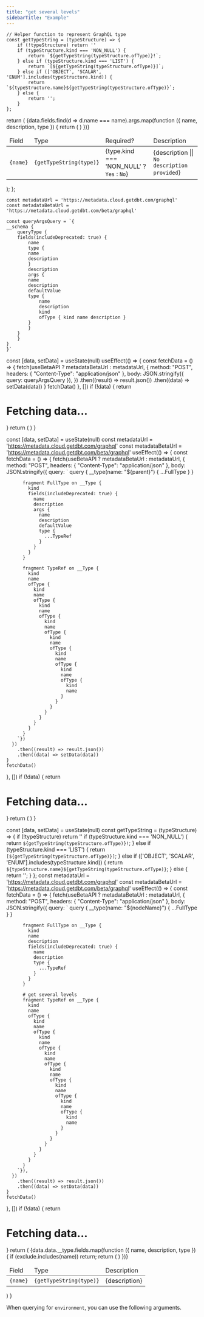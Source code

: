 ```yaml
---
title: "get several levels"
sidebarTitle: "Example"
---
```


    // Helper function to represent GraphQL type
    const getTypeString = (typeStructure) => {
        if (!typeStructure) return ''
        if (typeStructure.kind === 'NON_NULL') {
            return `${getTypeString(typeStructure.ofType)}!`;
        } else if (typeStructure.kind === 'LIST') {
            return `[${getTypeString(typeStructure.ofType)}]`;
        } else if (['OBJECT', 'SCALAR', 'ENUM'].includes(typeStructure.kind)) {
            return `${typeStructure.name}${getTypeString(typeStructure.ofType)}`;
        } else {
            return '';
        }
    };
  return (
    <table>
      <thead>
        <tr>
          <td>Field</td>
          <td>Type</td>
          <td>Required?</td>
          <td>Description</td>
        </tr>
      </thead>
      <tbody>
        {data.fields.find(d => d.name === name).args.map(function ({ name, description, type }) {
          return (
            <tr key={name}>
              <td><code>{name}</code></td>
              <td><code title={type.description}>{getTypeString(type)}</code></td>
              <td>{type.kind === 'NON_NULL' ? `Yes` : `No`}</td>
              <td>{description || `No description provided`}</td>
            </tr>
          )
        })}
      </tbody>
    </table>
  );
};


    const metadataUrl = 'https://metadata.cloud.getdbt.com/graphql'
    const metadataBetaUrl = 'https://metadata.cloud.getdbt.com/beta/graphql'

    const queryArgsQuery = `{
    __schema {
        queryType {
        fields(includeDeprecated: true) {
            name
            type {
            name
            description
            }
            description
            args {
            name
            description
            defaultValue
            type {
                name
                description
                kind
                ofType { kind name description }
            }
            }
        }
        }
    }
    }`
  const [data, setData] = useState(null)
  useEffect(() => {
    const fetchData = () => {
      fetch(useBetaAPI ? metadataBetaUrl : metadataUrl, {
        method: "POST",
        headers: { "Content-Type": "application/json" },
        body: JSON.stringify({ query: queryArgsQuery }),
      })
        .then((result) => result.json())
        .then((data) => setData(data))
    }
    fetchData()
  }, [])
  if (!data) {
    return <h1>Fetching data...</h1>
  }
  return (
    <ArgsTable name={queryName} data={data.data.__schema.queryType} />
  )
}

  const [data, setData] = useState(null)
  const metadataUrl = 'https://metadata.cloud.getdbt.com/graphql'
  const metadataBetaUrl = 'https://metadata.cloud.getdbt.com/beta/graphql'
  useEffect(() => {
    const fetchData = () => {
      fetch(useBetaAPI ? metadataBetaUrl : metadataUrl, {
        method: "POST",
        headers: { "Content-Type": "application/json" },
        body: JSON.stringify({
          query: `
          query {
            __type(name: "${parent}") {
              ...FullType
            }
          }

          fragment FullType on __Type {
            kind
            fields(includeDeprecated: true) {
              name
              description
              args {
                name
                description
                defaultValue
                type {
                  ...TypeRef
                }
              }
            }
          }

          fragment TypeRef on __Type {
            kind
            name
            ofType {
              kind
              name
              ofType {
                kind
                name
                ofType {
                  kind
                  name
                  ofType {
                    kind
                    name
                    ofType {
                      kind
                      name
                      ofType {
                        kind
                        name
                        ofType {
                          kind
                          name
                        }
                      }
                    }
                  }
                }
              }
            }
          }
        `})
      })
        .then((result) => result.json())
        .then((data) => setData(data))
    }
    fetchData()
  }, [])
  if (!data) {
    return <h1>Fetching data...</h1>
  }
  return (
    <ArgsTable name={name} data={data.data.__type} />
  )
}

  const [data, setData] = useState(null)
  const getTypeString = (typeStructure) => {
        if (!typeStructure) return ''
        if (typeStructure.kind === 'NON_NULL') {
            return `${getTypeString(typeStructure.ofType)}!`;
        } else if (typeStructure.kind === 'LIST') {
            return `[${getTypeString(typeStructure.ofType)}]`;
        } else if (['OBJECT', 'SCALAR', 'ENUM'].includes(typeStructure.kind)) {
            return `${typeStructure.name}${getTypeString(typeStructure.ofType)}`;
        } else {
            return '';
        }
    };
  const metadataUrl = 'https://metadata.cloud.getdbt.com/graphql'
const metadataBetaUrl = 'https://metadata.cloud.getdbt.com/beta/graphql'
  useEffect(() => {
    const fetchData = () => {
      fetch(useBetaAPI ? metadataBetaUrl : metadataUrl, {
        method: "POST",
        headers: { "Content-Type": "application/json" },
        body: JSON.stringify({
          query: `
          query {
            __type(name: "${nodeName}") {
              ...FullType
            }
          }

          fragment FullType on __Type {
            kind
            name
            description
            fields(includeDeprecated: true) {
              name
              description
              type {
                ...TypeRef
              }
            }
          }

          # get several levels
          fragment TypeRef on __Type {
            kind
            name
            ofType {
              kind
              name
              ofType {
                kind
                name
                ofType {
                  kind
                  name
                  ofType {
                    kind
                    name
                    ofType {
                      kind
                      name
                      ofType {
                        kind
                        name
                        ofType {
                          kind
                          name
                        }
                      }
                    }
                  }
                }
              }
            }
          }
        `}),
      })
        .then((result) => result.json())
        .then((data) => setData(data))
    }
    fetchData()
  }, [])
  if (!data) {
    return <h1>Fetching data...</h1>
  }
  return (
    <table>
      <thead>
        <tr>
          <td>Field</td>
          <td>Type</td>
          <td>Description</td>
        </tr>
      </thead>
      <tbody>
        {data.data.__type.fields.map(function ({ name, description, type }) {
          if (exclude.includes(name)) return;
          return (
            <tr key={name}>
              <td><code>{name}</code></td>
              <td><code title={type.description}>{getTypeString(type)}</code></td>
              <td>{description}</td>
            </tr>
          )
        })}
      </tbody>
    </table>
  )
}

When querying for `environment`, you can use the following arguments.


<QueryArgsTable queryName="environment" useBetaAPI />